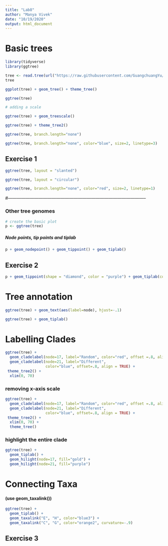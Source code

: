 ```yaml
---
title: "Lab8"
author: "Manya Vivek"
date: "10/19/2020"
output: html_document
---
```

# Basic trees

```r
library(tidyverse)
library(ggtree)
```

```r
tree <- read.tree(url("https://raw.githubusercontent.com/GuangchuangYu/treedata-workshop/master/_data/tree_newick.nwk"))
tree
```

```r
ggplot(tree) + geom_tree() + theme_tree()
```

```r
ggtree(tree)
```

```r
# adding a scale
```


```r
ggtree(tree) + geom_treescale()
```
```r
ggtree(tree) + theme_tree2()
```
```r
ggtree(tree, branch.length="none")
```
```r
ggtree(tree, branch.length="none", color="blue", size=2, linetype=3)
```


## Exercise 1 
```r
ggtree(tree, layout = "slanted")
```

```r
ggtree(tree, layout = "circular")
```

```r
ggtree(tree, branch.length="none", color="red", size=2, linetype=1)
```

#-----------------------------------------------------------------------------------------------

### Other tree genomes 

```r
# create the basic plot
p <- ggtree(tree)
```

##### Node points, tip points and tiplab 
```r
p + geom_nodepoint() + geom_tippoint() + geom_tiplab()
```

## Exercise 2 

```r
p + geom_tippoint(shape = "diamond", color = "purple") + geom_tiplab(color = "purple") + geom_nodepoint(color = "yellow", alpha = 0.5, size = 3)
```

# Tree annotation

```r
ggtree(tree) + geom_text(aes(label=node), hjust=-.1)
```
```r
ggtree(tree) + geom_tiplab()
```

# Labelling Clades


```r
ggtree(tree) + 
  geom_cladelabel(node=17, label="Random", color="red", offset =.8, align = TRUE)+
  geom_cladelabel(node=21, label="Different", 
                  color="blue", offset=.8, align = TRUE) +
 theme_tree2() + 
  xlim(0, 70) 
```

### removing x-axis scale 
```r
ggtree(tree) + 
  geom_cladelabel(node=17, label="Random", color="red", offset =.8, align = TRUE)+
  geom_cladelabel(node=21, label="Different", 
                  color="blue", offset=.8, align = TRUE) +
 theme_tree2() + 
  xlim(0, 70) + 
  theme_tree()
```

###  highlight the entire clade 
```r
ggtree(tree) + 
  geom_tiplab() + 
  geom_hilight(node=17, fill="gold") + 
  geom_hilight(node=21, fill="purple")
```

# Connecting Taxa 
#### (use geom_taxalink())
```r
ggtree(tree) + 
  geom_tiplab() + 
  geom_taxalink("E", "H", color="blue3") +
  geom_taxalink("C", "G", color="orange2", curvature=-.9)
```

## Exercise 3




